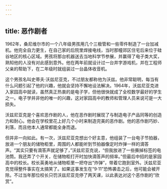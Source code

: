 ```yaml
---
---
---
```

title: 恶作剧者
---




1962年，桑尼维尔市的一个八年级男孩用几个三极管和一些零件制造了一台加减机。他完全自力更生，在自己家的后院里焊接电线，当时那幢郊区住宅后来位于硅谷地区的核心区域。男孩将那台机器送去当地科学节参展，并赢得了电子类大奖，熟知他的人没有对此感到意外。他在两年前就设计过一台井字游戏机，并在工程师父亲的帮助下，在二年级时就组装过一台晶体收音机。

这个男孩名叫史蒂夫·沃兹尼亚克，不过朋友都称他为沃兹。他非常聪明，每当有什么问题引起了他的兴趣，他就会坚持不懈地设法解决。1964年，沃兹尼亚克进入家园高中就读，虽然真正热衷的是电子学，但他很快就成了全校数学最好的学生之一。电子学并非他的唯一的兴趣，这对家园高中的教师和管理人员来说可是一大损失。

沃兹尼亚克是个喜欢恶作剧的人，他在恶作剧时展现了与制造电子产品同等的创造力和耐心。他会在学校里花上好几个小时来制造完美的恶作剧。他的恶作剧巧妙、利落，而且他本人通常都能全身而退。

但并非一向如此。有一次，沃兹尼亚克想出个好主意，他组装了一台电子节拍器，放进一个朋友的储物柜里，周围的人都能听到节拍器像定时炸弹一样的滴答声。“其实只要有滴答声就足够了，”沃兹尼亚克说，“但我放进了一些撕掉标签的电池筒。我还弄了个开关，在储物柜打开时加快滴答声的频率。”但最后中招的是家园高中的校长。校长英勇地从储物柜里一把夺出“炸弹”，带着它跑到室外。沃兹尼亚克觉得整件事实在太搞笑了。如果这事发生在“9·11”恐怖袭击之后，他可能会被开除。不过当年那位校长只罚沃兹尼亚克停了两天课，以此表达对这个恶作剧的“欣赏”。